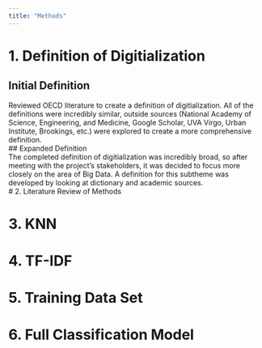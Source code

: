 ```yaml
---
title: "Methods"
---
```

# 1. Definition of Digitialization  
## Initial Definition  
Reviewed OECD literature to create a definition of digitialization. All of the definitions were incredibly similar, outside sources (National Academy of Science, Engineering, and Medicine, Google Scholar, UVA Virgo, Urban Institute, Brookings, etc.) were explored to create a more comprehensive definition.  
## Expanded Definition  
The completed definition of digitialization was incredibly broad, so after meeting with the project's stakeholders, it was decided to focus more closely on the area of Big Data. A definition for this subtheme was developed by looking at dictionary and academic sources.  
# 2. Literature Review of Methods   
  
  
# 3. KNN  
  
  
# 4. TF-IDF   
  
  
# 5. Training Data Set    
  
  
# 6. Full Classification Model

